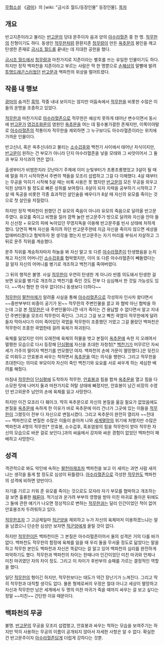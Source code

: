 [[무협소설]] 《[[광마]]》의 [wiki: "금시조 월드/등장인물" 등장인물].
[[목차]]
== 개요 ==
반고지존이라고 불리는 [[반고문]]의 당대 문주이자 음과 양의 [[아수라혈존]] 중 한 명. [[적무한]]의 친형이기도 하다. 동생인 [[적무한]]처럼 환환지존 [[청무량]]이 만든 [[옥추문]]의 봉인을 깨고 탄생한 존재로 [[금시조 월드]]를 끝내는 데 지대한 공헌을 했다.

[[금시조 월드]]에서 [[청무량]]과 마찬가지로 지존이라는 별호를 쓰는 유일한 인물이기도 하다. 하지만 정작 백파천을 지존이라고 부르는 사람은 딱 한 명뿐으로 [[손혜상]]의 말빨에 발려 [[투명드래곤]]스러웠던 [[반고문]]과 백파천의 위상을 떨어트렸다.

== 작품 내 행보 ==
[[광마]]의 숨겨진 [[흑막]]. 작중 내내 보이지는 않지만 어둠속에서 [[적무한]]을 비롯한 수많은 이들의 운명을 조종하고 있었다.

[[적무한]]과 마찬가지로 [[아수라혈존]]으로 적무한은 예상치 못하게 태어난 변수이면서 동시에 [[반고문]]가 [[영겁조화문]]의 염원인 [[옥추문]]을 여는 데 필수불가결한 존재지만, 이쪽이야말로 [[아수라혈존]]의 적통이자 적무한을 제외하면 그 누구보다도 아수라혈존이라는 위치에 가까운 인물이다.

반고신녀, 혹은 옥추신녀라고 불리는 [[소수겁후]]와 백천기 사이에서 태어난 자식이지만, [[반고문]]이 원하는 건 부모가 아니라 단지 아수라혈존을 낳을 모태와 그 씨앗이어서 그 둘과 부모 자식과의 연은 없다.

출생부터가 비범한지라 갓난아기 주제에 이미 눈빛부터가 초롱초롱했었고 3살이 될 때에 말을 하기 시작하면서 주변의 책들을 모조리 섭렵하고 그걸 다 이해했다. 4살 때부터는 무공을 익히기 시작해 5살 때는 비록 사용은 못 했지만 [[반고문]]의 모든 무공을 외우고 익힌 상태가 될 정도로 빠른 성취를 보여줬다. 6살이 되자 지략을 공부하기 시작하고 7살 때 독공을 비롯한 각종 효과적인 살인술을 배우다가 8살 때 자신의 유모를 죽이는 것으로 첫 살인을 저질렀다.

하지만 정작 백파천이 원했던 건 유모의 죽음이 아니라 유모의 죽음으로 달려올 반고문주였다. 유모를 죽이고 비명을 질러 깜짝 놀란 반고문주가 방으로 달려와 자신을 안아 들자 신선정 + 유모의 피에 녹아있던 무영지독을 이용해 반고문주를 빈사 상태에 처하게 했다. 당연히 빡쳐 자신을 죽이려 하던 반고문주한테 지금 자신을 죽이지 않으면 세상을 없애버리겠다고 협박하자 뭔 생각을 했는지 반고문주는 자기 머리를 부숴서 자살하고 그 뒤로 문주 직위를 계승했다.

문주 직위를 계승하자마자 하늘을 봐 자신 말고 또 다른 [[아수라혈존]]이 탄생했음을 눈치채고 자신의 어머니인 [[소수겁후]]를 협박했지만, 이미 또 다른 아수라혈존이 빼돌렸다는 걸 알자 자신의 어머니를 병기로 개조하고 백천기를 죽여버렸다.

그 뒤의 행적은 불명. 사실 [[적무한]]이 우연히 탄생한 게 아니라 반쯤 의도돼서 탄생한 걸 보면 요요를 병기로 개조하고 백천기를 죽인 것도 전부 다 심심해서 한 것일 가능성도 있다. ~~역시 형만 한 아우 없다더니 동생보다 더하다~~

[[적무한]]이 [[팔천마제]]가 알려줄 사실을 통해 [[아수라혈존]]으로 각성하자 인사차 왔다면서 ~~중반부부터 비중이 공기가 된~~ 적무한의 주변인물을 끌고 와 협박 아닌 협박을 하는데 그걸 본 [[적무한]]은 내 주변인물이니깐 네가 죽이는 건 용납할 수 없다면서 알고 지내던 주변인물을 모조리 적무한이 죽인다. 그리고 그걸 보고 빡친 곽엽이 적무한에게 달려들자 막아서다가 이미 죽어있던 곽엽을 적무한이 조종했던 거였고 그걸 몰랐던 백파천은 적무한이 조종한 곽엽한테 걸려 육체가 파괴된다. 

육체를 잃었지만 이미 오래전에 육체의 허물을 벗고 본질이 [[옥추문]]에 속한 지 오래여서 멀쩡한 모습으로 다시 등장해 [[단심평]]에 자신을 초대한 자청청[* [[백천기]]가 머무르던 자씨세가 가주의 딸이자 백천기를 연모했던 여자. 백파천의 손에 가문이 멸망했다.]은 뒷전으로 미뤄두고 안효봉과 싸우는 척하면서 [[옥추문]]을 여는 의식을 행한다. 그리고 적무한을 초대한다는 의미로 부모이자 자신이 죽인 백천기와 요요를 서로 싸우게 하는 세심한 배려를 해줬다.

마침내 [[적무한]]이 [[단심평]]에 도착하자 적무한, [[안효봉]]과 힘을 합쳐 [[옥추문]]을 열고 힘을 다 소모한 탓에 나머지 둘과 마찬가지로 허탈 상태에 빠졌지만, 안효봉이 남긴 비장의 수였던 반고외문주 남언의 손에 육체를 잃고 사망한다.

하지만 이건 모조리 다 훼이크. 딱히 옥추문으로 자신의 본질을 옮길 필요가 없었음에도 본질을 [[옥추문]]에 속하게 한 이유가 바로 옥추문에 미리 건너가 그곳에 있는 이들을 [[적무한]]이 그랬듯이 전부 다 자신으로 변질시켰다. 그리고 옥추문이 완전히 열리자 ~~전대~~ 백파천으로 변질한 수많은 이들이 쏟아져 나와 [[세계멸망]]의 위기에 처했지만 수많은 백파천과 4명의 적무한[* 안효봉, 소수겁후, 흑포염왕의 힘을 적무한이 받아 적무한 자신의 모습으로 바꾼 걸로 보인다.]과의 싸움에서 강자와 싸운 경험이 없었던 백파천이 패배하고 사망한다. 

== 성격 ==
객관적으로 봐도 악인에 속하는 [[팔천마제]]조차 백파천을 보고 이 새끼는 과연 사람 새끼냐는 생각을 들게 할 정도로 심성이 뒤틀렸다. [[아수라혈존]]으로 각성한 [[적무한]]도 백파천의 성격에 비하면 양반이다.

자기를 기르고 키워 준 유모를 죽이는 것으로도 모자라 자기 부모를 협박하고 개조하는 걸 보면 훌륭한 [[패륜아]]. 적기상과 운가려 부부의 영향을 받아 미친 마귀로 돌아온 뒤에도 그 둘에 관한 얘기가 나오면 정상적으로 변하는 [[적무한]]과는 달리 인간이었던 적이 없어 안효봉조차 두려워하고 있다.

[[적무한]]조차 그 고금제일마 [[적군양]]을 제외하고 누가 자신의 육체마저 이용하겠느냐는 말을 남겼으니 단순한 심성만 보자면 [[적군양]]에게 꿀릴 것이 없다.

하지만 [[적무한]]이든 백파천이든 그 본질은 아수라혈존이어서 둘의 성격은 거의 다를 바가 없다. 백파천도 적무한의 함정에 육체를 잃을 때 우리 둘을 무서울 정도로 닮았다는 말을 하고 적무한 본인도 백파천과 자신은 똑같다는 걸 알고 있어 백파천의 심리를 완전하게 파악하기도 했다. 적무한과 백파천의 차이는 한때나마 인간이었던 미친 마귀와 언제나 미친 마귀였던 자의 차이 정도. 그리고 이 차이가 후반부의 승패를 가르는 결정적인 역할을 했다.

일단 [[적무한]]의 형이긴 하지만, 적무한보다는 태도가 약간 장난기가 느껴진다. 그리고 딱히 적무한과 대적할 생각도 없다. 물론 형제로써의 우정은 절대 아니고 세상이 멸망하고 자신과 적무한만 남은 세계에서 두 명의 미찬 마귀가 죽을 때까지 싸우는 걸 보고 싶다는 정말 ~~미친~~ 간단한 이유 때문이다.

== 백파천의 무공 ==
불명. [[반고문]]의 무공을 모조리 섭렵했고, 안효봉과 싸우는 척하는 모습을 보여주기는 하지만 딱히 사용하는 무공의 이름이 공개되지 않아서 자세한 사항은 알 수 없다. 확실한 건 반고문주이자 [[아수라혈존]]답게 더럽게 강하다는 것뿐.
